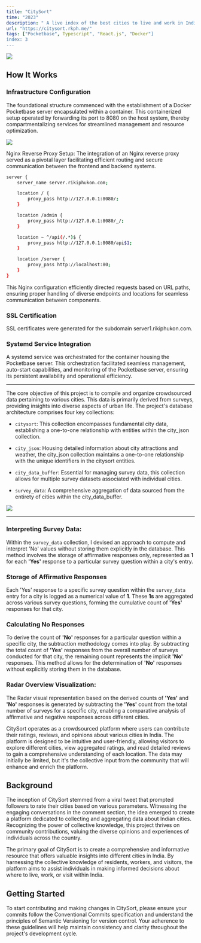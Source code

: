 ```yaml
---
title: "CitySort"
time: "2023"
description: " A live index of the best cities to live and work in India, based on crowdsourced data."
url: "https://citysort.rkph.me/"
tags: ["Pocketbase", Typescript", "React.js", "Docker"]
index: 3
---
```


<LinkPreview
  imageUrl="/projects/citysort/image.png"
  title="GitHub"
  description="A live index of the best cities to live and work in India."
  link="https://github.com/phukon/citysort"
/>

<Image
  width={600}
  height={400}
  src="https://github.com/phukon/citysort/assets/60285613/2b3f8f79-8845-49fe-85f5-8112ef06e637"
/>

## How It Works

### Infrastructure Configuration

The foundational structure commenced with the establishment of a Docker Pocketbase server encapsulated within a container. This containerized setup operated by forwarding its port to 8080 on the host system, thereby compartmentalizing services for streamlined management and resource optimization.

<Image
  width={600}
  height={400}
  src="https://github.com/phukon/citysort/assets/60285613/f06acefc-5f20-4cc7-9005-582a242f5522"
/>

Nginx Reverse Proxy Setup:
The integration of an Nginx reverse proxy served as a pivotal layer facilitating efficient routing and secure communication between the frontend and backend systems.

```bash
server {
    server_name server.rikiphukon.com;

    location / {
        proxy_pass http://127.0.0.1:8080/;
    }

    location /admin {
        proxy_pass http://127.0.0.1:8080/_/;
    }

    location ~ ^/api(/.*)$ {
        proxy_pass http://127.0.0.1:8080/api$1;
    }

    location /server {
        proxy_pass http://localhost:80;
    }
}
```

This Nginx configuration efficiently directed requests based on URL paths, ensuring proper handling of diverse endpoints and locations for seamless communication between components.

### SSL Certification

SSL certificates were generated for the subdomain server1.rikiphukon.com.

### Systemd Service Integration

A systemd service was orchestrated for the container housing the Pocketbase server. This orchestration facilitated seamless management, auto-start capabilities, and monitoring of the Pocketbase server, ensuring its persistent availability and operational efficiency.

---

The core objective of this project is to compile and organize crowdsourced data pertaining to various cities. This data is primarily derived from surveys, providing insights into diverse aspects of urban life. The project's database architecture comprises four key collections:

- `citysort`: This collection encompasses fundamental city data, establishing a one-to-one relationship with entities within the city_json collection.

- `city_json`: Housing detailed information about city attractions and weather, the city_json collection maintains a one-to-one relationship with the unique identifiers in the citysort entities.

- `city_data_buffer`: Essential for managing survey data, this collection allows for multiple survey datasets associated with individual cities.

- `survey_data`: A comprehensive aggregation of data sourced from the entirety of cities within the city_data_buffer.

<Image
  width={600}
  height={400}
  src="https://github.com/phukon/citysort/assets/60285613/78e9d840-9255-4ee9-b789-eada07733f3e"
/>

---

### Interpreting Survey Data:

Within the `survey_data` collection, I devised an approach to compute and interpret 'No' values without storing them explicitly in the database. This method involves the storage of affirmative responses only, represented as <b>1</b> for each <b>'Yes'</b> response to a particular survey question within a city's entry.

### Storage of Affirmative Responses

Each 'Yes' response to a specific survey question within the `survey_data` entry for a city is logged as a numerical value of <b>1</b>. These <b>1s</b> are aggregated across various survey questions, forming the cumulative count of <b>'Yes'</b> responses for that city.

### Calculating No Responses

To derive the count of <b>'No'</b> responses for a particular question within a specific city, the subtraction methodology comes into play. By subtracting the total count of <b>'Yes'</b> responses from the overall number of surveys conducted for that city, the remaining count represents the implicit <b>'No'</b> responses. This method allows for the determination of <b>'No'</b> responses without explicitly storing them in the database.

### Radar Overview Visualization:

The Radar visual representation based on the derived counts of <b>'Yes'</b> and <b>'No'</b> responses is generated by subtracting the <b>'Yes'</b> count from the total number of surveys for a specific city, enabling a comparative analysis of affirmative and negative responses across different cities.

CitySort operates as a crowdsourced platform where users can contribute their ratings, reviews, and opinions about various cities in India. The platform is designed to be intuitive and user-friendly, allowing visitors to explore different cities, view aggregated ratings, and read detailed reviews to gain a comprehensive understanding of each location. The data may initially be limited, but it's the collective input from the community that will enhance and enrich the platform.

## Background

The inception of CitySort stemmed from a viral tweet that prompted followers to rate their cities based on various parameters. Witnessing the engaging conversations in the comment section, the idea emerged to create a platform dedicated to collecting and aggregating data about Indian cities. Recognizing the power of collective knowledge, this project thrives on community contributions, valuing the diverse opinions and experiences of individuals across the country.

The primary goal of CitySort is to create a comprehensive and informative resource that offers valuable insights into different cities in India. By harnessing the collective knowledge of residents, workers, and visitors, the platform aims to assist individuals in making informed decisions about where to live, work, or visit within India.

## Getting Started

To start contributing and making changes in CitySort, please ensure your commits follow the Conventional Commits specification and understand the principles of Semantic Versioning for version control. Your adherence to these guidelines will help maintain consistency and clarity throughout the project's development cycle.
